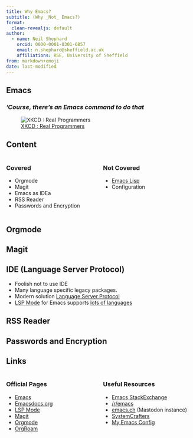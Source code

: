 ```yaml
---
title: Why Emacs?
subtitle: (Why _Not_ Emacs?)
format:
  clean-revealjs: default
author:
  - name: Neil Shephard
    orcid: 0000-0001-8301-6857
    email: n.shephard@sheffield.ac.uk
    affiliations: RSE, University of Sheffield
from: markdown+emoji
date: last-modified
---
```


## Emacs

### _'Course, there's an Emacs command to do that_

![[XKCD : Real Programmers](https://xkcd.com/378/)](https://imgs.xkcd.com/comics/real_programmers.png)

<!-- ### Some extra things you can do with the clean theme -->

<!-- Special classes for emphasis -->

<!-- - `.alert` class for default emphasis, e.g. [important note]{.alert}. -->
<!-- - `.fg` class for custom colour, e.g. [important note]{.fg style="--col: #e64173"}. -->
<!-- - `.bg` class for custom background, e.g. [important note]{.bg style="--col: #e64173"}. -->

<!-- Cross-references -->

<!-- - `.button` class provides a Beamer-like button, e.g. [[Summary]{.button}](#sec-summary) -->

::: {.notes}
:::

## Content

:::: {.columns}

::: {.column width="50%"}

### Covered

* Orgmode
* Magit
* Emacs as IDEa
* RSS Reader
* Passwords and Encryption

:::

::: {.column width="50%"}

### Not Covered

* [Emacs Lisp](https://www.gnu.org/software/emacs/manual/html_node/elisp/index.html )
* Configuration

:::

::::

## Orgmode

::: {.notes}
:::

## Magit

::: {.notes}
:::

## IDE (Language Server Protocol)

* Foolish not to use IDE
* Many language specific legacy packages.
* Modern solution [Language Server Protocol](https://microsoft.github.io/language-server-protocol/)
* [LSP Mode](https://emacs-lsp.github.io/lsp-mode/) for Emacs supports [lots of languages](https://emacs-lsp.github.io/lsp-mode/page/languages/)

::: {.notes}
:::

## RSS Reader

::: {.notes}
:::

## Passwords and Encryption

::: {.notes}
:::

## Links

:::: {.columns}

::: {.column width="50%"}

### Official Pages

* [Emacs](https://www.gnu.org/software/emacs/)
* [Emacsdocs.org](https://emacsdocs.org/)
* [LSP Mode](https://emacs-lsp.github.io/lsp-mode/)
* [Magit](https://magit.vc)
* [Orgmode](https://orgmode.org)
* [OrgRoam](https://www.orgroam.com/)

:::

::: {.column width="50%"}

### Useful Resources

* [Emacs StackExchange](https://emacs.stackexchange.com/)
* [/r/emacs](https://www.reddit.com/r/emacs)
* [emacs.ch](https://emacs.ch/explore) (Mastodon instance)
* [SystemCrafters](https://systemcrafters.net/guides/)
* [My Emacs Config](https://gitlab.com/nshephard/emacs)

:::

::::

::: {.notes}
:::
